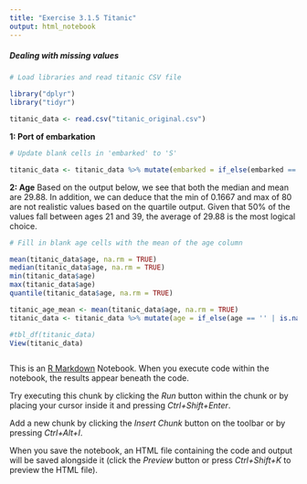 ```yaml
---
title: "Exercise 3.1.5 Titanic"
output: html_notebook
---
```


##### *Dealing with missing values*

```r
# Load libraries and read titanic CSV file

library("dplyr")
library("tidyr")

titanic_data <- read.csv("titanic_original.csv")
```


**1: Port of embarkation**
```r
# Update blank cells in 'embarked' to 'S'

titanic_data <- titanic_data %>% mutate(embarked = if_else(embarked == '', "S", as.character(embarked)))

```


**2: Age**
Based on the output below, we see that both the median and mean are 29.88. In addition, we can deduce that the min of 0.1667 and max of 80 are not realistic values based on the quartile output. Given that 50% of the values fall between ages 21 and 39, the average of 29.88 is the most logical choice. 
```r
# Fill in blank age cells with the mean of the age column 

mean(titanic_data$age, na.rm = TRUE)
median(titanic_data$age, na.rm = TRUE)
min(titanic_data$age)
max(titanic_data$age)
quantile(titanic_data$age, na.rm = TRUE)

titanic_age_mean <- mean(titanic_data$age, na.rm = TRUE)
titanic_data <- titanic_data %>% mutate(age = if_else(age == '' | is.na(age) , titanic_age_mean, age))

#tbl_df(titanic_data)
View(titanic_data)



```

This is an [R Markdown](http://rmarkdown.rstudio.com) Notebook. When you execute code within the notebook, the results appear beneath the code. 

Try executing this chunk by clicking the *Run* button within the chunk or by placing your cursor inside it and pressing *Ctrl+Shift+Enter*. 



Add a new chunk by clicking the *Insert Chunk* button on the toolbar or by pressing *Ctrl+Alt+I*.

When you save the notebook, an HTML file containing the code and output will be saved alongside it (click the *Preview* button or press *Ctrl+Shift+K* to preview the HTML file).
